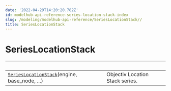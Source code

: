```yaml
---
date: '2022-04-29T14:20:20.782Z'
id: modelhub-api-reference-series-location-stack-index
slug: /modeling/modelhub-api-reference/SeriesLocationStack//
title: SeriesLocationStack
---
```


# SeriesLocationStack

| &nbsp;                                            | &nbsp;                                                                                                                                                                                                                 |
| ------------------------------------------------- | --------------------------------------------------------------------------------------------------------------------------------------------------------------------------------------------------------------------- |
| [`SeriesLocationStack`](/docs/modeling/modelhub-api-reference/SeriesLocationStack/modelhub.SeriesLocationStack/#modelhub.SeriesLocationStack)(engine, base_node, ...)       | Objectiv Location Stack series.                                                                                                                                                                                        |
